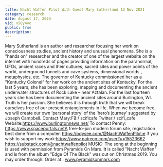 ```yaml
---
title: Nacht Waffen Pilot With Guest Mary Sutherland 13 Nov 2021
category: research
date: August 17, 2024
vid: v58y4vo
public: true
description:
---
```

Mary Sutherland is an author and researcher focusing her work on consciousness studies, ancient history and unusual phenomena. She is a "hands on" researcher and the creator of one of the largest website on the internet with hundreds of pages providing information on the paranormal, UFOs, ancient races and their cultures, sacred sites and power points of the world, underground tunnels and cave systems, dimensional worlds , metaphysics, etc.
The governor of Kentucky commissioned her as a "Kentucky Colonel” for her work on the ancient sites of Kentucky. For the last 5 years, she has been exploring, mapping and documenting the ancient underwater structures of Rock Lake – near Aztalan. For the last fourteen years she has been documenting the ancient sites around Burlington, WI. Truth is her passion. She believes it is through truth that we will break ourselves free of our present entanglements in life. When we become free, we will create our own ‘personal story’ of the ‘hero’s journey’ suggested by Joseph Campbell.
Contact Mary:FB:/ scificafe
Twitter:/ scifi_cafe
Website:https://www.burlingtonnews.net/
To contact Penny:
https://www.spaceportals.net​​​​A free-to-join modern forum site, registration best done from a computer.
https://odysee.com/@NachtWaffenPilot:e
If you wish to support my work:https://www.patreon.com/user?u=15523662
https://substack.com/@nachtwaffenpilot
MUSIC:
The song at the beginning is used with permission from Pyramids On Mars.
It is called "Nacht Waffen" and is from the album "Edge Of The Black" was out on Christmas 2019.
You may order through:
Order at : www.pyramidsonmars.com
